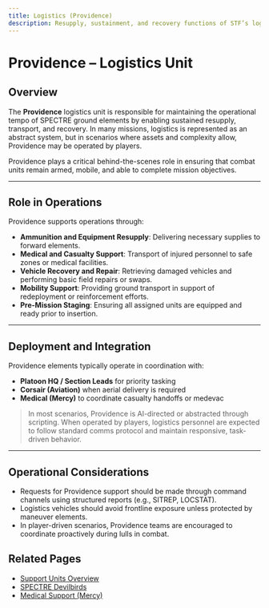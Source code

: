 ```yaml
---
title: Logistics (Providence)
description: Resupply, sustainment, and recovery functions of STF’s logistics unit.
---
```


# Providence – Logistics Unit

## Overview

The **Providence** logistics unit is responsible for maintaining the operational tempo of SPECTRE ground elements by enabling sustained resupply, transport, and recovery. In many missions, logistics is represented as an abstract system, but in scenarios where assets and complexity allow, Providence may be operated by players.

Providence plays a critical behind-the-scenes role in ensuring that combat units remain armed, mobile, and able to complete mission objectives.

---

## Role in Operations

Providence supports operations through:

- **Ammunition and Equipment Resupply**: Delivering necessary supplies to forward elements.
- **Medical and Casualty Support**: Transport of injured personnel to safe zones or medical facilities.
- **Vehicle Recovery and Repair**: Retrieving damaged vehicles and performing basic field repairs or swaps.
- **Mobility Support**: Providing ground transport in support of redeployment or reinforcement efforts.
- **Pre-Mission Staging**: Ensuring all assigned units are equipped and ready prior to insertion.

---

## Deployment and Integration

Providence elements typically operate in coordination with:

- **Platoon HQ / Section Leads** for priority tasking
- **Corsair (Aviation)** when aerial delivery is required
- **Medical (Mercy)** to coordinate casualty handoffs or medevac

> In most scenarios, Providence is AI-directed or abstracted through scripting. When operated by players, logistics personnel are expected to follow standard comms protocol and maintain responsive, task-driven behavior.

---

## Operational Considerations

- Requests for Providence support should be made through command channels using structured reports (e.g., SITREP, LOCSTAT).
- Logistics vehicles should avoid frontline exposure unless protected by maneuver elements.
- In player-driven scenarios, Providence teams are encouraged to coordinate proactively during lulls in combat.

## Related Pages

- [Support Units Overview](/sop/operational-structure/support-units)
- [SPECTRE Devilbirds](/sop/operational-structure/operational-units/devilbirds)
- [Medical Support (Mercy)](/sop/operational-structure/support-units/medical)
